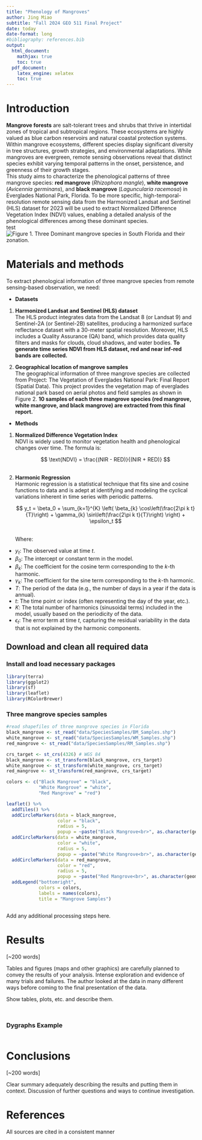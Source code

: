 ```yaml
---
title: "Phenology of Mangroves"
author: Jing Miao
subtitle: "Fall 2024 GEO 511 Final Project"
date: today
date-format: long
#bibliography: references.bib
output:
  html_document:
    mathjax: true
    toc: true
  pdf_document:
    latex_engine: xelatex
    toc: true
---
```


# Introduction

**Mangrove forests** are salt-tolerant trees and shrubs that thrive in intertidal zones of tropical and subtropical regions. These ecosystems are highly valued as blue carbon reservoirs and natural coastal protection systems. Within mangrove ecosystems, different species display significant diversity in tree structures, growth strategies, and environmental adaptations. While mangroves are evergreen, remote sensing observations reveal that distinct species exhibit varying temporal patterns in the onset, persistence, and greenness of their growth stages.<br> This study aims to characterize the phenological patterns of three mangrove species: **red mangrove** (*Rhizophora mangle*), **white mangrove** (*Avicennia germinans*), and **black mangrove** (*Laguncularia racemosa*) in Everglades National Park, Florida. To be more specific, high-temporal-resolution remote sensing data from the Harmonized Landsat and Sentinel (HLS) dataset for 2023 will be used to extract Normalized Difference Vegetation Index (NDVI) values, enabling a detailed analysis of the phenological differences among these dominant species.<br>
test
![**Figure 1.** Three Dominant mangrove species in South Florida and their zonation.](/data/dominant-mangrove-species-of-south-florida.png)

# Materials and methods

To extract phenological information of three mangrove species from remote sensing-based observation, we need:

-   **Datasets**
1.  **Harmonized Landsat and Sentinel (HLS) dataset**<br> The HLS product integrates data from the Landsat 8 (or Landsat 9) and Sentinel-2A (or Sentinel-2B) satellites, producing a harmonized surface reflectance dataset with a 30-meter spatial resolution. Moreover, HLS includes a Quality Assurance (QA) band, which provides data quality filters and masks for clouds, cloud shadows, and water bodies. **To generate time series NDVI from HLS dataset, red and near inf-red bands are collected.**

2.  **Geographical location of mangrove samples**<br> The geographical information of three mangrove species are collected from Project: The Vegetation of Everglades National Park: Final Report (Spatial Data). This project provides the vegetation map of everglades national park based on aerial photos and field samples as shown in Figure 2. **10 samples of each three mangrove species (red mangrove, white mangrove, and black mangrove) are extracted from this final report.**
-  **Methods**
1.  **Normalized Difference Vegetation Index**<br>
NDVI is widely used to monitor vegetation health and phenological changes over time. The formula is:<br>
<div style="text-align: center;">
$$
\text{NDVI} = \frac{(NIR - RED)}{(NIR + RED)}
$$
</div><br>
2.  **Harmonic Regression**<br>
Harmonic regression is a statistical technique that fits sine and cosine functions to data and is adept at identifying and modeling the cyclical variations inherent in time series with periodic patterns.<br>
<div style="text-align: center;">
$$
y_t = \beta_0 + \sum_{k=1}^{K} \left( \beta_{k} \cos\left(\frac{2\pi k t}{T}\right) + \gamma_{k} \sin\left(\frac{2\pi k t}{T}\right) \right) + \epsilon_t
$$
</div><br>
Where:

- $y_t$: The observed value at time $t$.
- $\beta_0$: The intercept or constant term in the model.
- $\beta_k$: The coefficient for the cosine term corresponding to the $k$-th harmonic.
- $\gamma_k$: The coefficient for the sine term corresponding to the $k$-th harmonic.
- $T$: The period of the data (e.g., the number of days in a year if the data is annual).
- $t$: The time point or index (often representing the day of the year, etc.).
- $K$: The total number of harmonics (sinusoidal terms) included in the model, usually based on the periodicity of the data.
- $\epsilon_t$: The error term at time $t$, capturing the residual variability in the data that is not explained by the harmonic components.

## Download and clean all required data

### Install and load necessary packages

```r
library(terra)
library(ggplot2)
library(sf)
library(leaflet)
library(RColorBrewer)
```

### Three mangrove species samples

```r
#read shapefiles of three mangrove species in Florida
black_mangrove <- st_read("data/SpeciesSamples/BM_Samples.shp")
white_mangrove <- st_read("data/SpeciesSamples/WM_Samples.shp")
red_mangrove <- st_read("data/SpeciesSamples/RM_Samples.shp")

crs_target <- st_crs(4326) # WGS 84
black_mangrove <- st_transform(black_mangrove, crs_target)
white_mangrove <- st_transform(white_mangrove, crs_target)
red_mangrove <- st_transform(red_mangrove, crs_target)

colors <- c("Black Mangrove" = "black", 
            "White Mangrove" = "white", 
            "Red Mangrove" = "red")

leaflet() %>%
  addTiles() %>%
  addCircleMarkers(data = black_mangrove, 
                   color = "black", 
                   radius = 5, 
                   popup = ~paste("Black Mangrove<br>", as.character(geometry))) %>%
  addCircleMarkers(data = white_mangrove, 
                   color = "white", 
                   radius = 5, 
                   popup = ~paste("White Mangrove<br>", as.character(geometry))) %>%
  addCircleMarkers(data = red_mangrove, 
                   color = "red", 
                   radius = 5, 
                   popup = ~paste("Red Mangrove<br>", as.character(geometry))) %>%
  addLegend("bottomright", 
            colors = colors, 
            labels = names(colors), 
            title = "Mangrove Samples")
```

```r

```

Add any additional processing steps here.

# Results

\[\~200 words\]

Tables and figures (maps and other graphics) are carefully planned to convey the results of your analysis. Intense exploration and evidence of many trials and failures. The author looked at the data in many different ways before coming to the final presentation of the data.

Show tables, plots, etc. and describe them.

```r

```

```r

```

### Dygraphs Example

```r

```

# Conclusions

\[\~200 words\]

Clear summary adequately describing the results and putting them in context. Discussion of further questions and ways to continue investigation.

# References

All sources are cited in a consistent manner

